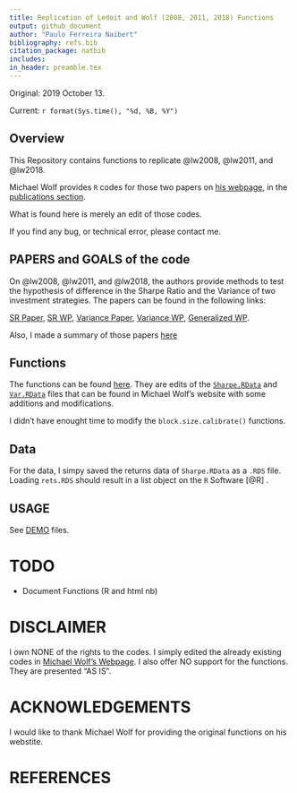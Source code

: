 ```yaml
--- 
title: Replication of Ledoit and Wolf (2008, 2011, 2018) Functions
output: github_document
author: "Paulo Ferreira Naibert" 
bibliography: refs.bib
citation_package: natbib
includes:
in_header: preamble.tex
--- 
```


Original: 2019 October 13.

Current: `r format(Sys.time(), "%d, %B, %Y")`

## Overview
This Repository contains functions to replicate @lw2008, @lw2011, and @lw2018.

Michael Wolf provides `R` codes for those two papers on 
[his webpage](https://www.econ.uzh.ch/en/people/faculty/wolf.html), 
in the 
[publications section](https://www.econ.uzh.ch/en/people/faculty/wolf/publications.html).

What is found here is merely an edit of those codes.

If you find any bug, or technical error, please contact me.

## PAPERS and GOALS of the code
On @lw2008, @lw2011, and @lw2018, the authors provide methods to test the hypothesis of difference in the Sharpe Ratio and the Variance of two investment strategies.
The papers can be found in the following links:

[SR Paper](https://www.econ.uzh.ch/dam/jcr:ffffffff-935a-b0d6-0000-00007214c2bc/jef_2008pdf.pdf), 
[SR WP](http://www.econ.uzh.ch/static/wp_iew/iewwp320.pdf), 
[Variance Paper](https://www.econ.uzh.ch/dam/jcr:520edf26-2322-4708-8dde-51d61141914a/Ledoit_et_al-2011-Wilmott_Robust_Performance.pdf), 
[Variance WP](http://www.econ.uzh.ch/static/wp_iew/iewwp516.pdf),
[Generalized WP](http://www.econ.uzh.ch/static/wp/econwp305.pdf).

Also, I made a summary of those papers [here](vignette.pdf)

## Functions

The functions can be found [here](./R/LW-SR-VAR.R).
They are edits of the [`Sharpe.RData`](./R/Sharpe.RData) and [`Var.RData`](./R/Var.RData) files that can be found in Michael Wolf's website with some additions and modifications.

I didn't have enought time to modify the `block.size.calibrate()` functions.

## Data

For the data, I simpy saved the returns data of `Sharpe.RData` as a `.RDS` file.
Loading `rets.RDS` should result in a list object on the `R` Software [@R] .

## USAGE

See [DEMO](./DEMOS/) files.

# TODO
- Document Functions (R and html nb)

# DISCLAIMER

I own NONE of the rights to the codes.
I simply edited the already existing codes in
[Michael Wolf's Webpage](https://www.econ.uzh.ch/en/people/faculty/wolf.html).
I also offer NO support for the functions.
They are presented "AS IS".

# ACKNOWLEDGEMENTS
I would like to thank Michael Wolf for providing the original functions on his webstite.

# REFERENCES
